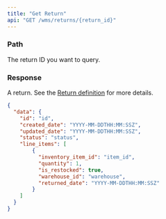 ```yaml
---
title: "Get Return"
api: "GET /wms/returns/{return_id}"
---
```


<Snippet file="headers.mdx" />

### Path
<ParamField query="return_id" type="string" optional>
The return ID you want to query.
</ParamField>

### Response

<ResponseField name="data" type="return">

A return. See the [Return definition](/wms-api/returns/info) for more details.

<Snippet file="return.mdx" />

</ResponseField>

<ResponseExample>

```json Response
{
  "data": {
    "id": "id",
    "created_date": "YYYY-MM-DDTHH:MM:SSZ",
    "updated_date": "YYYY-MM-DDTHH:MM:SSZ",
    "status": "status",
    "line_items": [
        {
          "inventory_item_id": "item_id",
          "quantity": 1,
          "is_restocked": true,
          "warehouse_id": "warehouse",
          "returned_date": "YYYY-MM-DDTHH:MM:SSZ"
        }
    ]
  }
}
```

</ResponseExample>
